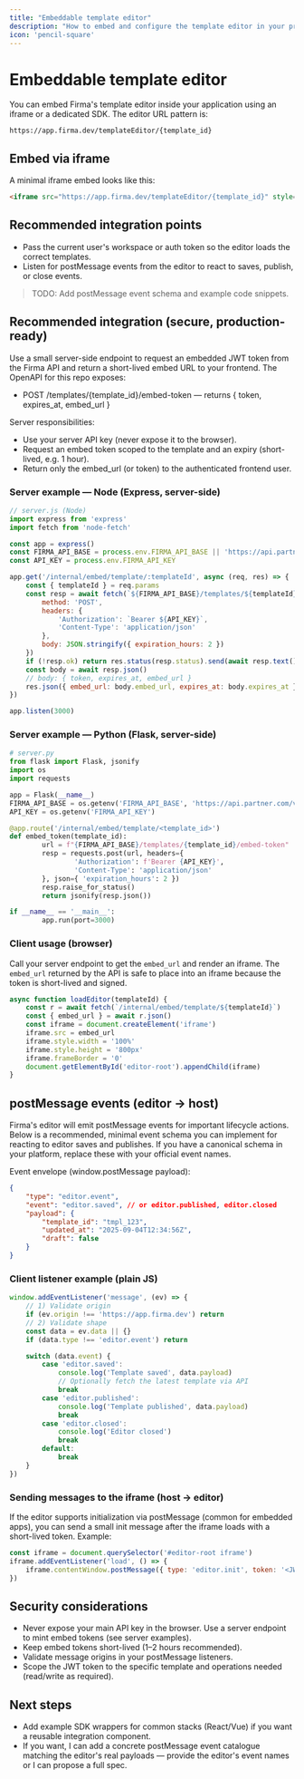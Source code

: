 ```yaml
---
title: "Embeddable template editor"
description: "How to embed and configure the template editor in your product."
icon: 'pencil-square'
---
```


# Embeddable template editor

You can embed Firma's template editor inside your application using an iframe or a dedicated SDK. The editor URL pattern is:

`https://app.firma.dev/templateEditor/{template_id}`

## Embed via iframe

A minimal iframe embed looks like this:

```html
<iframe src="https://app.firma.dev/templateEditor/{template_id}" style="width:100%;height:800px;border:0;" allow="clipboard-write"></iframe>
```

## Recommended integration points

- Pass the current user's workspace or auth token so the editor loads the correct templates.
- Listen for postMessage events from the editor to react to saves, publish, or close events.

> TODO: Add postMessage event schema and example code snippets.

## Recommended integration (secure, production-ready)

Use a small server-side endpoint to request an embedded JWT token from the Firma API and return a short-lived embed URL to your frontend. The OpenAPI for this repo exposes:

- POST /templates/{template_id}/embed-token — returns { token, expires_at, embed_url }

Server responsibilities:

- Use your server API key (never expose it to the browser).
- Request an embed token scoped to the template and an expiry (short-lived, e.g. 1 hour).
- Return only the embed_url (or token) to the authenticated frontend user.

### Server example — Node (Express, server-side)

```js
// server.js (Node)
import express from 'express'
import fetch from 'node-fetch'

const app = express()
const FIRMA_API_BASE = process.env.FIRMA_API_BASE || 'https://api.partner.com/v1'
const API_KEY = process.env.FIRMA_API_KEY

app.get('/internal/embed/template/:templateId', async (req, res) => {
	const { templateId } = req.params
	const resp = await fetch(`${FIRMA_API_BASE}/templates/${templateId}/embed-token`, {
		method: 'POST',
		headers: {
			'Authorization': `Bearer ${API_KEY}`,
			'Content-Type': 'application/json'
		},
		body: JSON.stringify({ expiration_hours: 2 })
	})
	if (!resp.ok) return res.status(resp.status).send(await resp.text())
	const body = await resp.json()
	// body: { token, expires_at, embed_url }
	res.json({ embed_url: body.embed_url, expires_at: body.expires_at })
})

app.listen(3000)
```

### Server example — Python (Flask, server-side)

```py
# server.py
from flask import Flask, jsonify
import os
import requests

app = Flask(__name__)
FIRMA_API_BASE = os.getenv('FIRMA_API_BASE', 'https://api.partner.com/v1')
API_KEY = os.getenv('FIRMA_API_KEY')

@app.route('/internal/embed/template/<template_id>')
def embed_token(template_id):
		url = f"{FIRMA_API_BASE}/templates/{template_id}/embed-token"
		resp = requests.post(url, headers={
				'Authorization': f'Bearer {API_KEY}',
				'Content-Type': 'application/json'
		}, json={ 'expiration_hours': 2 })
		resp.raise_for_status()
		return jsonify(resp.json())

if __name__ == '__main__':
		app.run(port=3000)
```

### Client usage (browser)

Call your server endpoint to get the `embed_url` and render an iframe. The `embed_url` returned by the API is safe to place into an iframe because the token is short-lived and signed.

```js
async function loadEditor(templateId) {
	const r = await fetch(`/internal/embed/template/${templateId}`)
	const { embed_url } = await r.json()
	const iframe = document.createElement('iframe')
	iframe.src = embed_url
	iframe.style.width = '100%'
	iframe.style.height = '800px'
	iframe.frameBorder = '0'
	document.getElementById('editor-root').appendChild(iframe)
}
```

## postMessage events (editor → host)

Firma's editor will emit postMessage events for important lifecycle actions. Below is a recommended, minimal event schema you can implement for reacting to editor saves and publishes. If you have a canonical schema in your platform, replace these with your official event names.

Event envelope (window.postMessage payload):

```json
{
	"type": "editor.event",
	"event": "editor.saved", // or editor.published, editor.closed
	"payload": {
		"template_id": "tmpl_123",
		"updated_at": "2025-09-04T12:34:56Z",
		"draft": false
	}
}
```

### Client listener example (plain JS)

```js
window.addEventListener('message', (ev) => {
	// 1) Validate origin
	if (ev.origin !== 'https://app.firma.dev') return
	// 2) Validate shape
	const data = ev.data || {}
	if (data.type !== 'editor.event') return

	switch (data.event) {
		case 'editor.saved':
			console.log('Template saved', data.payload)
			// Optionally fetch the latest template via API
			break
		case 'editor.published':
			console.log('Template published', data.payload)
			break
		case 'editor.closed':
			console.log('Editor closed')
			break
		default:
			break
	}
})
```

### Sending messages to the iframe (host → editor)

If the editor supports initialization via postMessage (common for embedded apps), you can send a small init message after the iframe loads with a short-lived token. Example:

```js
const iframe = document.querySelector('#editor-root iframe')
iframe.addEventListener('load', () => {
	iframe.contentWindow.postMessage({ type: 'editor.init', token: '<JWT_TOKEN>' }, 'https://app.firma.dev')
})
```

## Security considerations

- Never expose your main API key in the browser. Use a server endpoint to mint embed tokens (see server examples).
- Keep embed tokens short-lived (1–2 hours recommended).
- Validate message origins in your postMessage listeners.
- Scope the JWT token to the specific template and operations needed (read/write as required).

## Next steps

- Add example SDK wrappers for common stacks (React/Vue) if you want a reusable integration component.
- If you want, I can add a concrete postMessage event catalogue matching the editor's real payloads — provide the editor's event names or I can propose a full spec.

